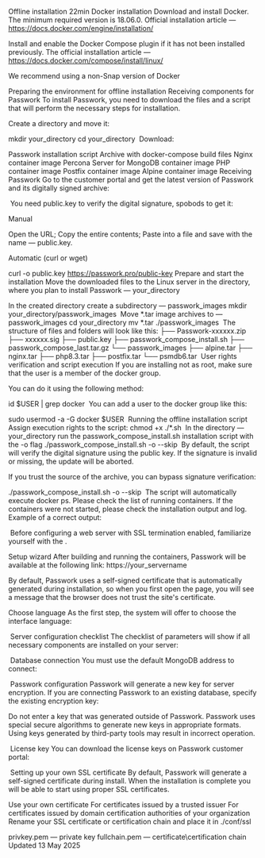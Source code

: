 Offline installation
22min
Docker installation
Download and install Docker. The minimum required version is 18.06.0. Official installation article — https://docs.docker.com/engine/installation/﻿

Install and enable the Docker Compose plugin if it has not been installed previously. The official installation article — https://docs.docker.com/compose/install/linux/﻿

We recommend using a non-Snap version of Docker

Preparing the environment for offline installation
Receiving components for Passwork
To install Passwork, you need to download the files and a script that will perform the necessary steps for installation.

Create a directory and move it:

mkdir your_directory
cd your_directory
﻿
Download:

Passwork installation script﻿
Archive with docker-compose build files﻿
﻿Nginx container image
﻿Percona Server for MongoDB container image
﻿PHP container image
﻿Postfix container image
﻿Alpine container image
Receiving Passwork
Go to the customer portal and get the latest version of Passwork and its digitally signed archive:

﻿
You need public.key to verify the digital signature, spobods to get it:



Manual

Open the URL;
Copy the entire contents;
Paste into a file and save with the name — public.key.


Automatic (curl or wget)

curl -o public.key https://passwork.pro/public-key
﻿
Prepare and start the installation
Move the downloaded files to the Linux server in the directory, where you plan to install Passwork — your_directory

In the created directory create a subdirectory — passwork_images
mkdir your_directory/passwork_images
﻿
Move *.tar image archives to — passwork_images
cd your_directory
mv *.tar ./passwork_images
﻿
The structure of files and folders will look like this:
├── Passwork-xxxxxx.zip
├── xxxxxx.sig
├── public.key
├── passwork_compose_install.sh
├── passwork_compose_last.tar.gz
└── passwork_images
    ├── alpine.tar
    ├── nginx.tar
    ├── php8.3.tar
    ├── postfix.tar
    └── psmdb6.tar
﻿
User rights verification and script execution
If you are installing not as root, make sure that the user is a member of the docker group.

You can do it using the following method:

id $USER | grep docker
﻿
You can add a user to the docker group like this:

sudo usermod -a -G docker $USER
﻿
Running the offline installation script
Assign execution rights to the script:
chmod +x ./*.sh
﻿
In the directory — your_directory run the passwork_compose_install.sh installation script with the -o flag
./passwork_compose_install.sh -o --skip
﻿
By default, the script will verify the digital signature using the public key. If the signature is invalid or missing, the update will be aborted.

If you trust the source of the archive, you can bypass signature verification:

./passwork_compose_install.sh -o --skip
﻿
The script will automatically execute docker ps. Please check the list of running containers. If the containers were not started, please check the installation output and log. Example of a correct output:

﻿
Before configuring a web server with SSL termination enabled, familiarize yourself with the ﻿.

Setup wizard
After building and running the containers, Passwork will be available at the following link: https://your_servername

By default, Passwork uses a self-signed certificate that is automatically generated during installation, so when you first open the page, you will see a message that the browser does not trust the site's certificate.

Choose language
As the first step, the system will offer to choose the interface language:

﻿
Server configuration checklist
The checklist of parameters will show if all necessary components are installed on your server:

﻿
Database connection
You must use the default MongoDB address to connect:

﻿
Passwork configuration
Passwork will generate a new key for server encryption. If you are connecting Passwork to an existing database, specify the existing encryption key:

Do not enter a key that was generated outside of Passwork.
Passwork uses special secure algorithms to generate new keys in appropriate formats. Using keys generated by third-party tools may result in incorrect operation.

﻿
License key
You can download the license keys on Passwork customer portal:

﻿
Setting up your own SSL certificate
By default, Passwork will generate a self-signed certificate during install. When the installation is complete you will be able to start using proper SSL certificates.

Use your own certificate
For certificates issued by a trusted issuer
For certificates issued by domain certification authorities of your organization
Rename your SSL certificate or certification chain and place it in ./conf/ssl 

privkey.pem — private key
fullchain.pem — certificate\certification chain
Updated 13 May 2025